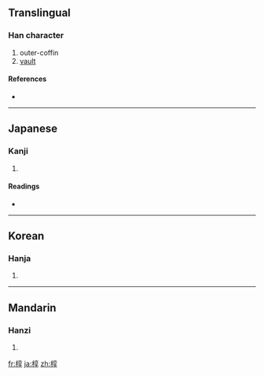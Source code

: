 {{also|槨}}
==Translingual==

===Han character===
{{Han char|rn=75|rad=木|as=08|sn=12|four=|canj=木卜口木 (DYRD)}}

# outer-coffin
# [[vault]]

====References====
* {{Han ref|kx=0535.150|dkj=15003|dj=0923.070|hdz=21236.110|uh=6901|ud=26881}}

----

==Japanese==

===Kanji===
{{ja-kanji|grade=|rs=木08}}

# {{defn|Japanese|sort=木08}}

====Readings====
* {{ja-readings|on=[[かく]] (kaku)|kun=[[ひつぎ]] (hitsugi), [[うわひつぎ]] (uwahitsugi)}}

----

==Korean==

===Hanja===
{{ko-hanja|hangeul=곽|eumhun=|rv=gwak|mr=kwak|y=kwak}}

# {{defn|Korean|sort=木08}}

----

==Mandarin==

===Hanzi===
{{cmn-hanzi|tra=槨|pin=[[guǒ]] ([[guo3]])|wg=kuo<sup>3</sup>}}

# {{defn|Mandarin|sort=木08}}

[[fr:椁]]
[[ja:椁]]
[[zh:椁]]